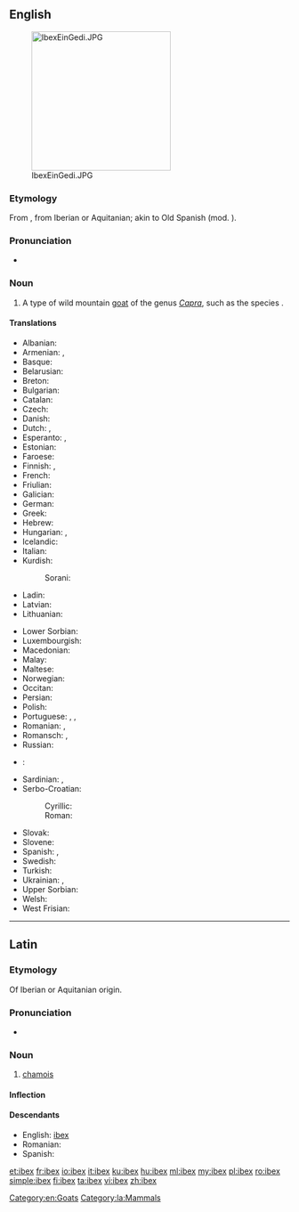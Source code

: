 ==English==
{{wikipedia}}
[[Image:IbexEinGedi.JPG|thumb|right|250px]]

===Etymology===
From {{etyl|la|en}} {{m|la|ībex||chamois}}, from Iberian or Aquitanian; akin to Old Spanish {{term||bezerro|bull}} (mod. {{term||becerro|yearling}}).

===Pronunciation===
* {{IPA|/ˈaɪbɛks/|lang=en}}

===Noun===
{{en-noun|ibex|ibexes|ibices}}

# A type of wild mountain [[goat]] of the genus ''[[Capra]]'', such as the species {{taxlink|Capra ibex|species|noshow=1}}.

====Translations====
{{trans-top|type of wild mountain goat}}
* Albanian: {{t|sq|dhia e shkëmbinjve}}
* Armenian: {{t|hy|վայրի այծ|tr=vayri ayc|sc=Armn}}, {{t|hy|այծքաղ|tr=ayckʿał|sc=Armn}}
* Basque: {{t|eu|basahuntz}}
* Belarusian: {{t|be|горны альпійскі казел}}
* Breton: {{t|br|kragvouc’h an alpoù}}
* Bulgarian: {{t|bg|козирог|tr=kozirog}}
* Catalan: {{t|ca|cabra alpina|f}}
* Czech: {{t|cs|kozorožec}}
* Danish: {{t|da|stenbuk}}
* Dutch: {{t+|nl|steenbok|m}}, {{t|nl|ibex|m}}
* Esperanto: {{t|eo|ibekso}}, {{t|eo|alpa kapro}}
* Estonian: {{t|et|kaljukits}}
* Faroese: {{t|fo|steingeit}}
* Finnish: {{t|fi|vuorikauris}}, {{t+|fi|vuohi}}
* French: {{t+|fr|bouquetin|m}}
* Friulian: {{t|fur|stambec}}
* Galician: {{t|gl|cabra montesa|f}}
* German: {{t+|de|Steinbock|m}}
* Greek: {{t+|el|αίγαγρος|m|tr=aígagros}}
* Hebrew: {{t+|he|יעל|m|tr=ya'él}}
* Hungarian: {{t+|hu|kőszáli kecske}}, {{t+|hu|vadkecske}}
* Icelandic: {{t+|is|fjallageit|f}}
* Italian: {{t+|it|stambecco|m}}
* Kurdish:
*: Sorani: {{t|ku|بزنه‌کێوی}}
* Ladin: {{t|lad|stambech}}
* Latvian: {{t|lv|kalnu āzis}}
* Lithuanian: {{t|lt|ožiaragis}}
{{trans-mid}}
* Lower Sorbian: {{t|dsb|kozyrožk}}
* Luxembourgish: {{t|lb|Steebock|m}}
* Macedonian: {{t|mk|козорог|tr=kozorog}}
* Malay: {{t|ms|kambing gurun}}
* Maltese: {{t|mt|mogħża tal-barr}}
* Norwegian: {{t|no|steinbukk}}
* Occitan: {{t|oc|cabra salvatja|f}}
* Persian: {{t+|fa|پازن|tr=pâzen|sc=fa-Arab}}
* Polish: {{t|pl|koziorożec}}
* Portuguese: {{t|pt|cabra-montês|f}}, {{t|pt|cabra alpina|f}}, {{t|pt|cabra brava|f}}
* Romanian: {{t|ro|capra de stâncă}}, {{t+|ro|ibex}}
* Romansch: {{t|rm|capricorn}}, {{t|rm|stambutg}}
* Russian: {{t|ru|горный альпийский козёл|m|tr=górnyj al'píjskij koz'ól}}
* {{ttbc|Sami}}: {{t-check|Sami|báktebohkká}}
* Sardinian: {{t|sc|craba de monti}}, {{t|sc|istambeccu}}
* Serbo-Croatian:
*: Cyrillic: {{t|sh|козорог|m}}
*: Roman: {{t+|sh|kozorog|m}}
* Slovak: {{t|sk|kozorožec horský}}
* Slovene: {{t+|sl|kozorog|m}}
* Spanish: {{t+|es|íbice|m}}, {{t|es|ibex|m}}
* Swedish: {{t|sv|alpstenbock}}
* Turkish: {{t+|tr|dağ keçisi}}
* Ukrainian: {{t|uk|гiрский альпiйский цап|tr=girskij al'pijskij cap}}, {{t|uk|гiрский альпiйский козел|tr=girskij al'pijskij kozel}}
* Upper Sorbian: {{t|hsb|kozoróžk}}
* Welsh: {{t|cy|alpafr}}
* West Frisian: {{t|fy|stienbok}}
{{trans-bottom}}

[[Category:en:Goats]]


----

==Latin==

===Etymology===
Of Iberian or Aquitanian origin.

===Pronunciation===
* {{a|Classical}} {{IPA|/ˈiː.beks/|lang=la}}

===Noun===
{{la-noun|ībex|ibicis|ībicis|m|third}}

# [[chamois]]

====Inflection====
{{la-decl-3rd|ībex|ībic}}

====Descendants====
* English: [[#English|ibex]]
* Romanian: {{l|ro|ibex}}
* Spanish: {{l|es|íbice}}

[[Category:la:Mammals]]

[[et:ibex]]
[[fr:ibex]]
[[io:ibex]]
[[it:ibex]]
[[ku:ibex]]
[[hu:ibex]]
[[ml:ibex]]
[[my:ibex]]
[[pl:ibex]]
[[ro:ibex]]
[[simple:ibex]]
[[fi:ibex]]
[[ta:ibex]]
[[vi:ibex]]
[[zh:ibex]]